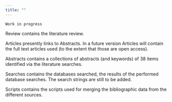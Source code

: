 ```yaml
---
title: ""
---
```


:::::: h2
`Work in progress`
::::::

Review contains the literature review.  

Articles presently links to Abstracts. In a future version Articles will contain the full text articles used (to the extent that those are open access).  

Abstracts contains a collections of abstracts (and keywords) of 38 items identified via the literature searches.  

Searches contains the databases searched, the results of the performed database searches. The search strings are still to be added. 

Scripts contains the scripts used for merging the bibliographic data from the different sources.

<!-- update the website:

Separate note: 
explain what, how, why (separation of concerns). Also publish version (March '24) under review v0.3
Year 1 deliverables also.
Add TIL in menu for (mini) blog posts

1. make changes in index2.qmd
2. quarto render . --to html
3. edit _site/index.html (take changes from _site/index2.html)
4. leave _site/index3.html, it's a htmx styled (mini)menu, not yet used
5. quarto preview
6. if ok commit changes (to github)
7. quarto publish gh-pages y

At some point all sites will be below the website directory. All will share a ".bib" file and a "_variables.yml" file

-->